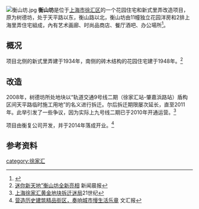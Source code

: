 [[File:衡山坊.jpg|thumb]]
'''衡山坊'''是位于[[上海市|上海市]][[徐汇区|徐汇区]]的一个花园住宅和新式里弄改造项目，原为树德坊，处于天平路以东，衡山路以北，衡山坊由11幢独立花园洋房和2排上海里弄住宅組成，內有艺术画廊、时尚品商店、餐厅酒吧、办公場所<ref>{{cite news |title=十三、商业 |url=http://www.xuhui.gov.cn/xhda/xhda/xhbl/xhnj/2017/03/24/d_110698.html?tm=1601369512412 |accessdate=2021-05-05 |archive-date=2021-05-07 |archive-url=https://web.archive.org/web/20210507045110/http://www.xuhui.gov.cn/xhda/xhda/xhbl/xhnj/2017/03/24/d_110698.html?tm=1601369512412 |dead-url=no }}</ref>。
==概况==
项目北侧的新式里弄建于1934年，南侧的砖木结构的花园住宅建于1948年。<ref>[http://news.163.com/14/1022/03/A94MJORQ00014Q4P.html 迷你新天地”衡山坊全新亮相] {{Wayback|url=http://news.163.com/14/1022/03/A94MJORQ00014Q4P.html |date=20141027041923 }}新闻晨报</ref>
==改造==
2008年，树德坊所处地块以“轨道交通9号线二期（徐家汇站-肇嘉浜路站）盾构区间天平路临时施工用地”的名义进行拆迁。尔后拆迁期限屡次延长，直至2011年。此举引发了一些争议，因为实际上九号线二期已于2010年开通运营。<ref>[http://epaper.21cbh.com/html/2011-02/24/content_141412.htm 上海徐家汇黄金地块拆迁迷局]{{Dead link|date=2018年6月 |bot=InternetArchiveBot |fix-attempted=no }}21世纪</ref>

项目由衡复公司开发，并于2014年落成开业。<ref>[http://sh.wenweipo.com/?viewnews-12298 营造历史建筑精品街区，奏响城市慢生活乐章] {{Wayback|url=http://sh.wenweipo.com/?viewnews-12298 |date=20141027035308 }}文汇报</ref>
==参考资料==
{{reflist}}
[[category:徐家汇|category:徐家汇]]